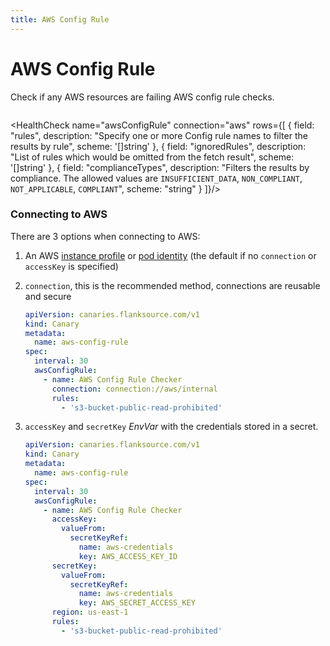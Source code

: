 ```yaml
---
title: AWS Config Rule
---
```


# <Icon name="aws-config" /> AWS Config Rule

Check if any AWS resources are failing AWS config rule checks.

```yaml title="aws-config-rule.yaml"  file=../../../modules/canary-checker/fixtures/aws/aws_config_rule_pass.yaml
```

<HealthCheck name="awsConfigRule" connection="aws" rows={[
  {
    field: "rules",
    description: "Specify one or more Config rule names to filter the results by rule",
    scheme: '[]string'
  },
  {
    field: "ignoredRules",
    description: "List of rules which would be omitted from the fetch result",
    scheme: '[]string'
  },
  {
    field: "complianceTypes",
    description: "Filters the results by compliance. The allowed values are `INSUFFICIENT_DATA`, `NON_COMPLIANT`, `NOT_APPLICABLE`, `COMPLIANT`",
    scheme: "string"
  }
]}/>



### Connecting to AWS

There are 3 options when connecting to AWS:

1. An AWS [instance profile](https://docs.aws.amazon.com/AWSEC2/latest/UserGuide/iam-roles-for-amazon-ec2.html) or [pod identity](https://docs.aws.amazon.com/eks/latest/userguide/pod-configuration.html) (the default if no `connection` or `accessKey` is specified)

2. `connection`, this is the recommended method, connections are reusable and secure

   ```yaml title="aws-connection.yaml"
   apiVersion: canaries.flanksource.com/v1
   kind: Canary
   metadata:
     name: aws-config-rule
   spec:
     interval: 30
     awsConfigRule:
       - name: AWS Config Rule Checker
         connection: connection://aws/internal
         rules:
           - 's3-bucket-public-read-prohibited'
   ```

3. `accessKey` and `secretKey` <CommonLink to="authentication">_EnvVar_</CommonLink> with the credentials stored in a secret.

   ```yaml title="aws.yaml"
   apiVersion: canaries.flanksource.com/v1
   kind: Canary
   metadata:
     name: aws-config-rule
   spec:
     interval: 30
     awsConfigRule:
       - name: AWS Config Rule Checker
         accessKey:
           valueFrom:
             secretKeyRef:
               name: aws-credentials
               key: AWS_ACCESS_KEY_ID
         secretKey:
           valueFrom:
             secretKeyRef:
               name: aws-credentials
               key: AWS_SECRET_ACCESS_KEY
         region: us-east-1
         rules:
           - 's3-bucket-public-read-prohibited'
   ```
